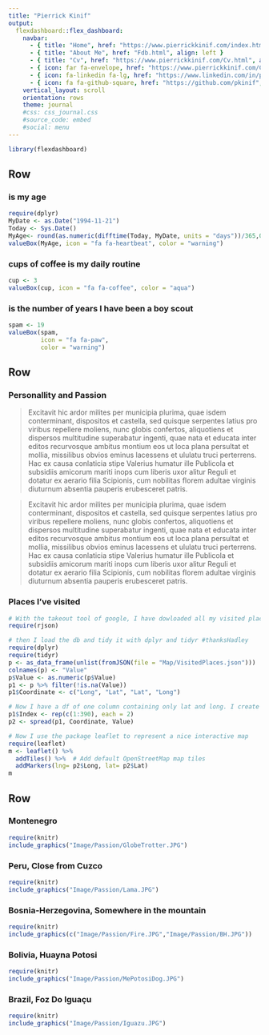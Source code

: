 ```yaml
---
title: "Pierrick Kinif"
output: 
  flexdashboard::flex_dashboard:
    navbar:
      - { title: "Home", href: "https://www.pierrickkinif.com/index.html", align: left }
      - { title: "About Me", href: "Fdb.html", align: left }
      - { title: "Cv", href: "https://www.pierrickkinif.com/Cv.html", align: left }
      - { icon: far fa-envelope, href: "https://www.pierrickkinif.com/Contact.html", align: right }
      - { icon: fa-linkedin fa-lg, href: "https://www.linkedin.com/in/pierrickkinif/", align: right }
      - { icon: fa fa-github-square, href: "https://github.com/pkinif", align: right }
    vertical_layout: scroll
    orientation: rows
    theme: journal
    #css: css_journal.css
    #source_code: embed
    #social: menu
---
```

```r
library(flexdashboard)
```

Row
-----------------------------------------------------------------------

### is my age

```r
require(dplyr)
MyDate <- as.Date("1994-11-21")
Today <- Sys.Date()
MyAge<- round(as.numeric(difftime(Today, MyDate, units = "days"))/365,0)
valueBox(MyAge, icon = "fa fa-heartbeat", color = "warning")
```

### cups of coffee is my daily routine

```r
cup <- 3
valueBox(cup, icon = "fa fa-coffee", color = "aqua")
```

### is the number of years I have been a boy scout

```r
spam <- 19
valueBox(spam, 
         icon = "fa fa-paw",
         color = "warning")
```

Row {data-height=250}
-------------------------------------


### Personallity and Passion

> Excitavit hic ardor milites per municipia plurima, quae isdem conterminant, dispositos et castella, sed quisque serpentes latius pro viribus repellere moliens, nunc globis confertos, aliquotiens et dispersos multitudine superabatur ingenti, quae nata et educata inter editos recurvosque ambitus montium eos ut loca plana persultat et mollia, missilibus obvios eminus lacessens et ululatu truci perterrens. Hac ex causa conlaticia stipe Valerius humatur ille Publicola et subsidiis amicorum mariti inops cum liberis uxor alitur Reguli et dotatur ex aerario filia Scipionis, cum nobilitas florem adultae virginis diuturnum absentia pauperis erubesceret patris.

> Excitavit hic ardor milites per municipia plurima, quae isdem conterminant, dispositos et castella, sed quisque serpentes latius pro viribus repellere moliens, nunc globis confertos, aliquotiens et dispersos multitudine superabatur ingenti, quae nata et educata inter editos recurvosque ambitus montium eos ut loca plana persultat et mollia, missilibus obvios eminus lacessens et ululatu truci perterrens. Hac ex causa conlaticia stipe Valerius humatur ille Publicola et subsidiis amicorum mariti inops cum liberis uxor alitur Reguli et dotatur ex aerario filia Scipionis, cum nobilitas florem adultae virginis diuturnum absentia pauperis erubesceret patris.

<!--
> Excitavit hic ardor milites per municipia plurima, quae isdem conterminant, dispositos et castella, sed quisque serpentes latius pro viribus repellere moliens, nunc globis confertos, aliquotiens et dispersos multitudine superabatur ingenti, quae nata et educata inter editos recurvosque ambitus montium eos ut loca plana persultat et mollia, missilibus obvios eminus lacessens et ululatu truci perterrens. Hac ex causa conlaticia stipe Valerius humatur ille Publicola et subsidiis amicorum mariti inops cum liberis uxor alitur Reguli et dotatur ex aerario filia Scipionis, cum nobilitas florem adultae virginis diuturnum absentia pauperis erubesceret patris. -->

### Places I've visited

```r
# With the takeout tool of google, I have dowloaded all my visited places from my google map. The file format is json. To open it in R I require the rjson package
require(rjson)

# then I load the db and tidy it with dplyr and tidyr #thanksHadley
require(dplyr)
require(tidyr)
p <- as_data_frame(unlist(fromJSON(file = "Map/VisitedPlaces.json")))
colnames(p) <- "Value"
p$Value <- as.numeric(p$Value)
p1 <- p %>% filter(!is.na(Value))
p1$Coordinate <- c("Long", "Lat", "Lat", "Long")

# Now I have a df of one column containing only lat and long. I create an index column representating the location in number. Then I spread Coordinate column to make the df tidy
p1$Index <- rep(c(1:390), each = 2)
p2 <- spread(p1, Coordinate, Value)

# Now I use the package leaflet to represent a nice interactive map
require(leaflet)
m <- leaflet() %>%
  addTiles() %>%  # Add default OpenStreetMap map tiles
  addMarkers(lng= p2$Long, lat= p2$Lat) 
m
```


Row {.tabset .tabset-fade}
-------------------------------------

### Montenegro 
```r
require(knitr)
include_graphics("Image/Passion/GlobeTrotter.JPG")
```

### Peru, Close from Cuzco
```r
require(knitr)
include_graphics("Image/Passion/Lama.JPG")
```

### Bosnia-Herzegovina, Somewhere in the mountain
    
```r
require(knitr)
include_graphics(c("Image/Passion/Fire.JPG","Image/Passion/BH.JPG"))
```

### Bolivia, Huayna Potosi
    
```r
require(knitr)
include_graphics("Image/Passion/MePotosiDog.JPG")
```

### Brazil, Foz Do Iguaçu
    
```r
require(knitr)
include_graphics("Image/Passion/Iguazu.JPG")
```
    